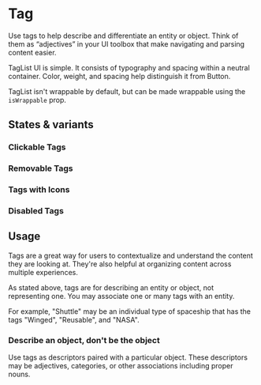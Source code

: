 
<Meta title="MUI Components/Tag" anchor />

# Tag

Use tags to help describe and differentiate an entity or object. Think of them as “adjectives” in your UI toolbox that make navigating and parsing content easier.

TagList UI is simple. It consists of typography and spacing within a neutral container. Color, weight, and spacing help distinguish it from Button.

<Canvas>
  <Story of={Stories.Default} />
</Canvas>

<Canvas>
  <Story of={Stories.List} />
</Canvas>

TagList isn't wrappable by default, but can be made wrappable using the `isWrappable` prop.

<Canvas>
  <Story of={Stories.ListWrappable} />
</Canvas>

## States & variants

### Clickable Tags

<Canvas>
  <Story of={Stories.Clickable} />
</Canvas>

### Removable Tags

<Canvas>
  <Story of={Stories.Removable} />
</Canvas>

### Tags with Icons

<Canvas>
  <Story of={Stories.Icon} />
</Canvas>

### Disabled Tags

<Canvas>
  <Story of={Stories.Disabled} />
</Canvas>

## Usage

Tags are a great way for users to contextualize and understand the content they are looking at. They're also helpful at organizing content across multiple experiences.

As stated above, tags are for describing an entity or object, not representing one. You may associate one or many tags with an entity.

For example, "Shuttle" may be an individual type of spaceship that has the tags "Winged", "Reusable", and "NASA".

### Describe an object, don't be the object

Use tags as descriptors paired with a particular object. These descriptors may be adjectives, categories, or other associations including proper nouns.

